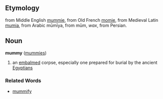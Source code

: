 ==Etymology==
from Middle English [[mummie]], from Old French [[momie]], from Medieval Latin [[mumia]], from Arabic mūmīya, from mūm, ''wax'', from Persian.
==Noun==
'''mummy''' ([[mummies]])

#an [[embalm]]ed corpse, especially one prepared for burial by the ancient [[Egyptian]]s
===Related Words===
*[[mummify]]